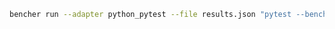 ```sh
bencher run --adapter python_pytest --file results.json "pytest --benchmark-json results.json benchmarks.py"
```
